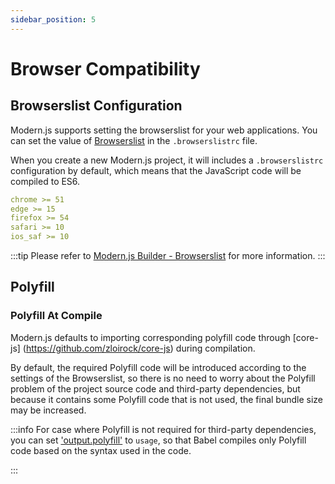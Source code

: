 ```yaml
---
sidebar_position: 5
---
```


# Browser Compatibility

## Browserslist Configuration

Modern.js supports setting the browserslist for your web applications. You can set the value of [Browserslist](https://browsersl.ist/) in the `.browserslistrc` file.

When you create a new Modern.js project, it will includes a `.browserslistrc` configuration by default, which means that the JavaScript code will be compiled to ES6.

```yaml title=".browserslistrc"
chrome >= 51
edge >= 15
firefox >= 54
safari >= 10
ios_saf >= 10
```

:::tip
Please refer to [Modern.js Builder - Browserslist](https://modernjs.dev/builder/en/guide/advanced/browserslist) for more information.
:::

## Polyfill

### Polyfill At Compile

Modern.js defaults to importing corresponding polyfill code through [core-js] (https://github.com/zloirock/core-js) during compilation.

By default, the required Polyfill code will be introduced according to the settings of the Browserslist, so there is no need to worry about the Polyfill problem of the project source code and third-party dependencies, but because it contains some Polyfill code that is not used, the final bundle size may be increased.

:::info
For case where Polyfill is not required for third-party dependencies, you can set ['output.polyfill'](/configure/app/output/polyfill) to `usage`, so that Babel compiles only Polyfill code based on the syntax used in the code.

:::


<UAPolyfill />
